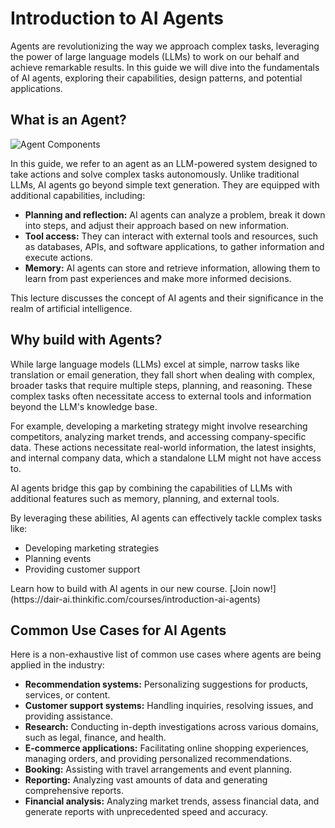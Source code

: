 # Introduction to AI Agents


Agents are revolutionizing the way we approach complex tasks, leveraging the power of large language models (LLMs) to work on our behalf and achieve remarkable results. In this guide we will dive into the fundamentals of AI agents, exploring their capabilities, design patterns, and potential applications. 

## What is an Agent?

![Agent Components](../../img/agents/agent-components.png)

In this guide, we refer to an agent as an LLM-powered system designed to take actions and solve complex tasks autonomously. Unlike traditional LLMs, AI agents go beyond simple text generation. They are equipped with additional capabilities, including:

* **Planning and reflection:**  AI agents can analyze a problem, break it down into steps, and adjust their approach based on new information.
* **Tool access:** They can interact with external tools and resources, such as databases, APIs, and software applications, to gather information and execute actions.
* **Memory:** AI agents can store and retrieve information, allowing them to learn from past experiences and make more informed decisions.

This lecture discusses the concept of AI agents and their significance in the realm of artificial intelligence.

## Why build with Agents?

While large language models (LLMs) excel at simple, narrow tasks like translation or email generation, they fall short when dealing with complex, broader tasks that require multiple steps, planning, and reasoning. These complex tasks often necessitate access to external tools and information beyond the LLM's knowledge base. 

For example, developing a marketing strategy might involve researching competitors, analyzing market trends, and accessing company-specific data. These actions necessitate real-world information, the latest insights, and internal company data, which a standalone LLM might not have access to. 

AI agents bridge this gap by combining the capabilities of LLMs with additional features such as memory, planning, and external tools.

By leveraging these abilities, AI agents can effectively tackle complex tasks like:

*   Developing marketing strategies
*   Planning events
*   Providing customer support 

<Callout type= "info" emoji="🎓">
Learn how to build with AI agents in our new course. [Join now!](https://dair-ai.thinkific.com/courses/introduction-ai-agents)
</Callout>

## Common Use Cases for AI Agents

Here is a non-exhaustive list of common use cases where agents are being applied in the industry:

*   **Recommendation systems:**  Personalizing suggestions for products, services, or content.
*   **Customer support systems:**  Handling inquiries, resolving issues, and providing assistance.
*   **Research:**  Conducting in-depth investigations across various domains, such as legal, finance, and health.
*   **E-commerce applications:**  Facilitating online shopping experiences, managing orders, and providing personalized recommendations.
*   **Booking:**  Assisting with travel arrangements and event planning.
*   **Reporting:**  Analyzing vast amounts of data and generating comprehensive reports.
*   **Financial analysis:**  Analyzing market trends, assess financial data, and generate reports with unprecedented speed and accuracy.

